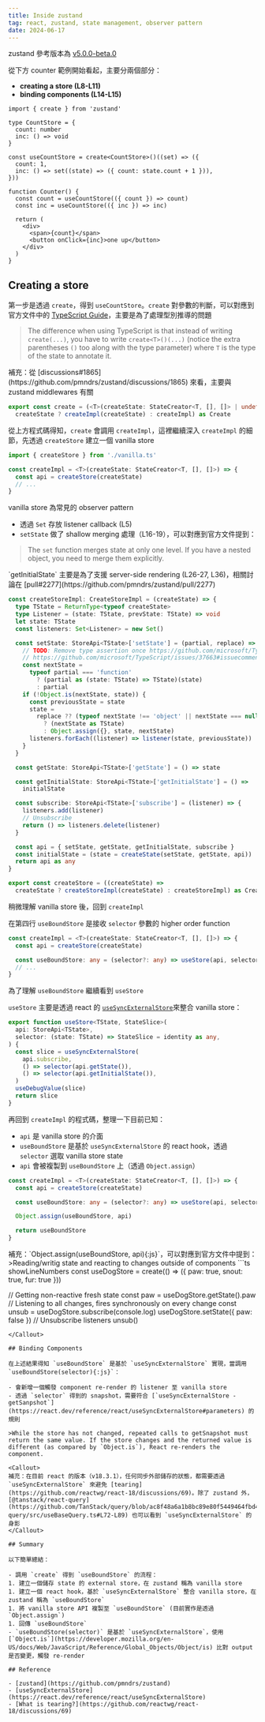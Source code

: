```yaml
---
title: Inside zustand
tag: react, zustand, state management, observer pattern
date: 2024-06-17
---
```



zustand 參考版本為 [v5.0.0-beta.0](https://github.com/pmndrs/zustand/tree/e0502cf763351a4b593c4627f7a13f8c9a9a77bc)

從下方 counter 範例開始看起，主要分兩個部分：

- **creating a store (L8-L11)**
- **binding components (L14-L15)**

```tsx showLineNumbers {8-11, 14-15}
import { create } from 'zustand'
 
type CountStore = {
  count: number
  inc: () => void
}
 
const useCountStore = create<CountStore>()((set) => ({
  count: 1,
  inc: () => set((state) => ({ count: state.count + 1 })),
}))
 
function Counter() {
  const count = useCountStore(({ count }) => count)
  const inc = useCountStore(({ inc }) => inc)
 
  return (
    <div>
      <span>{count}</span>
      <button onClick={inc}>one up</button>
    </div>
  )
}
```

## Creating a store

第一步是透過 `create`，得到 `useCountStore`。`create` 對參數的判斷，可以對應到官方文件中的 [TypeScript Guide](https://docs.pmnd.rs/zustand/guides/typescript)，主要是為了處理型別推導的問題

>The difference when using TypeScript is that instead of writing `create(...)`, you have to write `create<T>()(...)` (notice the extra parentheses `()` too along with the type parameter) where `T` is the type of the state to annotate it.

<Callout>
補充：從 [discussions#1865](https://github.com/pmndrs/zustand/discussions/1865) 來看，主要與 zustand middlewares 有關
</Callout>

<br/>

```ts showLineNumbers filename="src/react.ts"
export const create = (<T>(createState: StateCreator<T, [], []> | undefined) =>
  createState ? createImpl(createState) : createImpl) as Create
```

從上方程式碼得知，`create` 會調用 `createImpl`，這裡繼續深入 `createImpl` 的細節，先透過 `createStore` 建立一個 vanilla store

```ts showLineNumbers filename="src/react.ts" {4}
import { createStore } from './vanilla.ts'

const createImpl = <T>(createState: StateCreator<T, [], []>) => {
  const api = createStore(createState)
  // ...
}
```

vanilla store 為常見的 observer pattern

- 透過 `Set` 存放 listener callback (L5)
- `setState` 做了 shallow merging 處理（L16-19），可以對應到官方文件提到：

>The `set` function merges state at only one level. If you have a nested object, you need to merge them explicitly.

<Callout>
`getInitialState` 主要是為了支援 server-side rendering (L26-27, L36)，相關討論在 [pull#2277](https://github.com/pmndrs/zustand/pull/2277)
</Callout>

<br/>

```ts showLineNumbers filename="src/vanilla.ts" {5, 16-19}
const createStoreImpl: CreateStoreImpl = (createState) => {
  type TState = ReturnType<typeof createState>
  type Listener = (state: TState, prevState: TState) => void
  let state: TState
  const listeners: Set<Listener> = new Set()

  const setState: StoreApi<TState>['setState'] = (partial, replace) => {
    // TODO: Remove type assertion once https://github.com/microsoft/TypeScript/issues/37663 is resolved
    // https://github.com/microsoft/TypeScript/issues/37663#issuecomment-759728342
    const nextState =
      typeof partial === 'function'
        ? (partial as (state: TState) => TState)(state)
        : partial
    if (!Object.is(nextState, state)) {
      const previousState = state
      state =
        replace ?? (typeof nextState !== 'object' || nextState === null)
          ? (nextState as TState)
          : Object.assign({}, state, nextState)
      listeners.forEach((listener) => listener(state, previousState))
    }
  }

  const getState: StoreApi<TState>['getState'] = () => state

  const getInitialState: StoreApi<TState>['getInitialState'] = () =>
    initialState

  const subscribe: StoreApi<TState>['subscribe'] = (listener) => {
    listeners.add(listener)
    // Unsubscribe
    return () => listeners.delete(listener)
  }

  const api = { setState, getState, getInitialState, subscribe }
  const initialState = (state = createState(setState, getState, api))
  return api as any
}

export const createStore = ((createState) =>
  createState ? createStoreImpl(createState) : createStoreImpl) as CreateStore
```

稍微理解 vanilla store 後，回到 `createImpl`

在第四行 `useBoundStore` 是接收 `selector` 參數的 higher order function

```ts showLineNumbers filename="src/react.ts" {4}
const createImpl = <T>(createState: StateCreator<T, [], []>) => {
  const api = createStore(createState)

  const useBoundStore: any = (selector?: any) => useStore(api, selector)
  // ...
}
```

為了理解 `useBoundStore` 繼續看到 `useStore`

`useStore` 主要是透過 react 的 [`useSyncExternalStore`](https://react.dev/reference/react/useSyncExternalStore#subscribing-to-an-external-store)來整合 vanilla store：

```ts showLineNumbers filename="src/react.ts" {5-9, 11}
export function useStore<TState, StateSlice>(
  api: StoreApi<TState>,
  selector: (state: TState) => StateSlice = identity as any,
) {
  const slice = useSyncExternalStore(
    api.subscribe,
    () => selector(api.getState()),
    () => selector(api.getInitialState()),
  )
  useDebugValue(slice)
  return slice
}
```

再回到 `createImpl` 的程式碼，整理一下目前已知：

- `api` 是 vanilla store 的介面
- `useBoundStore` 是基於 `useSyncExternalStore` 的 react hook，透過 `selector` 選取 vanilla store state
- `api` 會被複製到 `useBoundStore` 上（透過 `Object.assign`）

```ts showLineNumbers filename="src/react.ts"
const createImpl = <T>(createState: StateCreator<T, [], []>) => {
  const api = createStore(createState)

  const useBoundStore: any = (selector?: any) => useStore(api, selector)

  Object.assign(useBoundStore, api)

  return useBoundStore
}
```

<Callout>
  補充：`Object.assign(useBoundStore, api){:js}`，可以對應到官方文件中提到：
  >Reading/writig state and reacting to changes outside of components
  ```ts showLineNumbers
  const useDogStore = create(() => ({ paw: true, snout: true, fur: true }))

  // Getting non-reactive fresh state
  const paw = useDogStore.getState().paw
  // Listening to all changes, fires synchronously on every change
  const unsub = useDogStore.subscribe(console.log)
  useDogStore.setState({ paw: false })
  // Unsubscribe listeners
  unsub()
  ```
</Callout>

## Binding Components

在上述結果得知 `useBoundStore` 是基於 `useSyncExternalStore` 實現，當調用 `useBoundStore(selector){:js}`：

- 會新增一個觸發 component re-render 的 listener 至 vanilla store
- 透過 `selector` 得到的 snapshot，需要符合 [`useSyncExternalStore - getSanpshot`](https://react.dev/reference/react/useSyncExternalStore#parameters) 的規則

>While the store has not changed, repeated calls to getSnapshot must return the same value. If the store changes and the returned value is different (as compared by `Object.is`), React re-renders the component.

<Callout>
補充：在目前 react 的版本（v18.3.1），任何同步外部儲存的狀態，都需要透過 `useSyncExternalStore` 來避免 [tearing](https://github.com/reactwg/react-18/discussions/69)。除了 zustand 外，[@tanstack/react-query](https://github.com/TanStack/query/blob/ac8f48a6a1b8bc89e80f5449464fbd4978fa179b/packages/react-query/src/useBaseQuery.ts#L72-L89) 也可以看到 `useSyncExternalStore` 的身影
</Callout>

## Summary

以下簡單總結：

- 調用 `create` 得到 `useBoundStore` 的流程：
  1. 建立一個儲存 state 的 external store，在 zustand 稱為 vanilla store
  1. 建立一個 react hook，基於 `useSyncExternalStore` 整合 vanilla store，在 zustand 稱為 `useBoundStore`
  1. 將 vanilla store API 複製至 `useBoundStore` (目前實作是透過 `Object.assign`)
  1. 回傳 `useBoundStore` 
- `useBoundStore(selector)` 是基於 `useSyncExternalStore`，使用 [`Object.is`](https://developer.mozilla.org/en-US/docs/Web/JavaScript/Reference/Global_Objects/Object/is) 比對 output 是否變更，觸發 re-render

## Reference

- [zustand](https://github.com/pmndrs/zustand)
- [useSyncExternalStore](https://react.dev/reference/react/useSyncExternalStore)
- [What is tearing?](https://github.com/reactwg/react-18/discussions/69)
